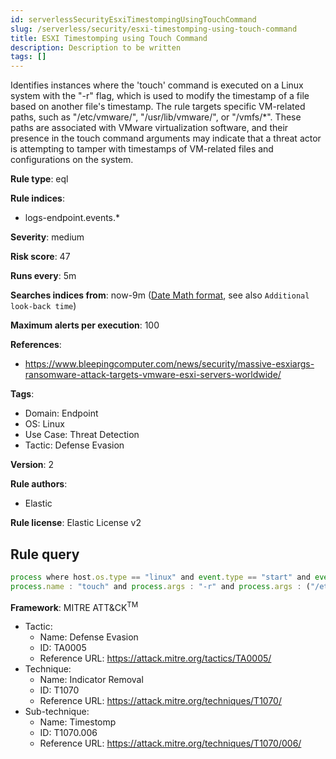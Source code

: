 ```yaml
---
id: serverlessSecurityEsxiTimestompingUsingTouchCommand
slug: /serverless/security/esxi-timestomping-using-touch-command
title: ESXI Timestomping using Touch Command
description: Description to be written
tags: []
---
```


<div id="esxi-timestomping-using-touch-command"></div>

Identifies instances where the 'touch' command is executed on a Linux system with the "-r" flag, which is used to modify the timestamp of a file based on another file's timestamp. The rule targets specific VM-related paths, such as "/etc/vmware/", "/usr/lib/vmware/", or "/vmfs/*". These paths are associated with VMware virtualization software, and their presence in the touch command arguments may indicate that a threat actor is attempting to tamper with timestamps of VM-related files and configurations on the system.

**Rule type**: eql

**Rule indices**: 

* logs-endpoint.events.*

**Severity**: medium

**Risk score**: 47

**Runs every**: 5m

**Searches indices from**: now-9m ([Date Math format](((ref))/common-options.html#date-math), see also <DocLink id="serverlessSecurityRulesUiCreate" section="set-the-rules-schedule">`Additional look-back time`</DocLink>)

**Maximum alerts per execution**: 100

**References**: 

* https://www.bleepingcomputer.com/news/security/massive-esxiargs-ransomware-attack-targets-vmware-esxi-servers-worldwide/

**Tags**: 

* Domain: Endpoint
* OS: Linux
* Use Case: Threat Detection
* Tactic: Defense Evasion

**Version**: 2

**Rule authors**: 

* Elastic

**Rule license**: Elastic License v2

## Rule query

```js
process where host.os.type == "linux" and event.type == "start" and event.action == "exec" and
process.name : "touch" and process.args : "-r" and process.args : ("/etc/vmware/*", "/usr/lib/vmware/*", "/vmfs/*")

```

**Framework**: MITRE ATT&CK<sup>TM</sup>

* Tactic:
    * Name: Defense Evasion
    * ID: TA0005
    * Reference URL: https://attack.mitre.org/tactics/TA0005/
* Technique:
    * Name: Indicator Removal
    * ID: T1070
    * Reference URL: https://attack.mitre.org/techniques/T1070/
* Sub-technique:
    * Name: Timestomp
    * ID: T1070.006
    * Reference URL: https://attack.mitre.org/techniques/T1070/006/

